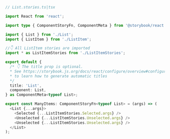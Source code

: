 ```ts
// List.stories.ts|tsx

import React from 'react';

import type { ComponentStoryFn, ComponentMeta } from '@storybook/react';

import { List } from './List';
import { ListItem } from './ListItem';

//👇 All ListItem stories are imported
import * as ListItemStories from './ListItemStories';

export default {
  /* 👇 The title prop is optional.
  * See https://storybook.js.org/docs/react/configure/overview#configure-story-loading
  * to learn how to generate automatic titles
  */
  title: 'List',
  component: List,
} as ComponentMeta<typeof List>;

export const ManyItems: ComponentStoryFn<typeof List> = (args) => (
  <List {...args}>
    <Selected {...ListItemStories.Selected.args} />
    <Unselected {...ListItemStories.Unselected.args} />
    <Unselected {...ListItemStories.Unselected.args} />
  </List>
);
```